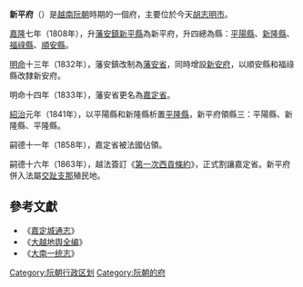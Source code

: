 '''新平府'''（{{vie|v='''Phủ Tân Bình'''|hn=府新平}}）是[[越南|越南]][[阮朝|阮朝]]時期的一個府，主要位於今天[[胡志明市|胡志明市]]。

[[嘉隆|嘉隆]]七年（1808年），升[[藩安鎮|藩安鎮]][[新平縣_(越南)|新平縣]]為新平府，升四總為縣：[[平陽縣_(阮朝)|平陽縣]]、[[新隆縣|新隆縣]]、[[福祿縣_(阮朝)|福祿縣]]、[[順安縣_(阮朝)|順安縣]]。

[[明命|明命]]十三年（1832年），藩安鎮改制為[[藩安省|藩安省]]，同時增設[[新安府_(阮朝)|新安府]]，以順安縣和福祿縣改隸新安府。

明命十四年（1833年），藩安省更名為[[嘉定省|嘉定省]]。

[[紹治|紹治]]元年（1841年），以平陽縣和新隆縣析置[[平隆縣|平隆縣]]，新平府領縣三：平陽縣、新隆縣、平隆縣。

嗣德十一年（1858年），嘉定省被法國佔領。

嗣德十六年（1863年），越法簽訂《[[第一次西貢條約|第一次西貢條約]]》，正式割讓嘉定省。新平府併入法屬[[交趾支那|交趾支那]]殖民地。

==參考文獻==
*《[[嘉定城通志|嘉定城通志]]》
*《[[大越地舆全编|大越地舆全编]]》
*《[[大南一统志|大南一统志]]》

[[Category:阮朝行政区划|Category:阮朝行政区划]]
[[Category:阮朝的府|Category:阮朝的府]]